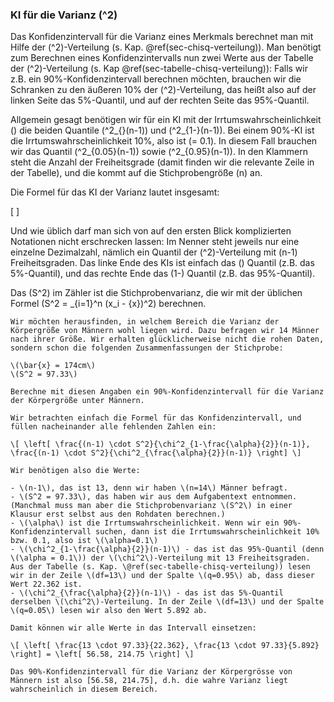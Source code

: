 ### KI für die Varianz \(\sigma^2\)

Das Konfidenzintervall für die Varianz eines Merkmals berechnet man mit Hilfe der \(\chi^2\)-Verteilung (s. Kap. \@ref(sec-chisq-verteilung)). Man benötigt zum Berechnen eines Konfidenzintervalls nun zwei Werte aus der Tabelle der \(\chi^2\)-Verteilung (s. Kap \@ref(sec-tabelle-chisq-verteilung)): Falls wir z.B. ein 90%-Konfidenzintervall berechnen möchten, brauchen wir die Schranken zu den äußeren 10% der \(\chi^2\)-Verteilung, das heißt also auf der linken Seite das 5%-Quantil, und auf der rechten Seite das 95%-Quantil.

Allgemein gesagt benötigen wir für ein KI mit der Irrtumswahrscheinlichkeit \(\alpha\) die beiden Quantile \(\chi^2_{\frac{\alpha}{2}}(n-1)\) und \(\chi^2_{1-\frac{\alpha}{2}}(n-1)\). Bei einem 90%-KI ist die Irrtumswahrscheinlichkeit 10%, also ist \(\alpha = 0.1\). In diesem Fall brauchen wir das Quantil \(\chi^2_{0.05}(n-1)\) sowie \(\chi^2_{0.95}(n-1)\). In den Klammern steht die Anzahl der Freiheitsgrade (damit finden wir die relevante Zeile in der Tabelle), und die kommt auf die Stichprobengröße \(n\) an.

Die Formel für das KI der Varianz lautet insgesamt:

\[ \left[ \frac{(n-1) \cdot S^2}{\chi^2_{\frac{\alpha}{2}}(n-1)}, \frac{(n-1) \cdot S^2}{\chi^2_{1-\frac{\alpha}{2}}(n-1)} \right] \]

Und wie üblich darf man sich von auf den ersten Blick komplizierten Notationen nicht erschrecken lassen: Im Nenner steht jeweils nur eine einzelne Dezimalzahl, nämlich ein Quantil der \(\chi^2\)-Verteilung mit \(n-1\) Freiheitsgraden. Das linke Ende des KIs ist einfach das \(\frac{\alpha}{2}\) Quantil (z.B. das 5%-Quantil), und das rechte Ende das \(1-\frac{\alpha}{2}\) Quantil (z.B. das 95%-Quantil).

Das \(S^2\) im Zähler ist die Stichprobenvarianz, die wir mit der üblichen Formel \(S^2 = \sum_{i=1}^n (x_i - \bar{x})^2\) berechnen.

```exercise

Wir möchten herausfinden, in welchem Bereich die Varianz der Körpergröße von Männern wohl liegen wird. Dazu befragen wir 14 Männer nach ihrer Größe. Wir erhalten glücklicherweise nicht die rohen Daten, sondern schon die folgenden Zusammenfassungen der Stichprobe:

\(\bar{x} = 174cm\)
\(S^2 = 97.33\)

Berechne mit diesen Angaben ein 90%-Konfidenzintervall für die Varianz der Körpergröße unter Männern.

```
```solution

Wir betrachten einfach die Formel für das Konfidenzintervall, und füllen nacheinander alle fehlenden Zahlen ein:

\[ \left[ \frac{(n-1) \cdot S^2}{\chi^2_{1-\frac{\alpha}{2}}(n-1)}, \frac{(n-1) \cdot S^2}{\chi^2_{\frac{\alpha}{2}}(n-1)} \right] \]

Wir benötigen also die Werte:

- \(n-1\), das ist 13, denn wir haben \(n=14\) Männer befragt.
- \(S^2 = 97.33\), das haben wir aus dem Aufgabentext entnommen. (Manchmal muss man aber die Stichprobenvarianz \(S^2\) in einer Klausur erst selbst aus den Rohdaten berechnen.)
- \(\alpha\) ist die Irrtumswahrscheinlichkeit. Wenn wir ein 90%-Konfidenzintervall suchen, dann ist die Irrtumswahrscheinlichkeit 10% bzw. 0.1, also ist \(\alpha=0.1\)
- \(\chi^2_{1-\frac{\alpha}{2}}(n-1)\) - das ist das 95%-Quantil (denn \(\alpha = 0.1\)) der \(\chi^2\)-Verteilung mit 13 Freiheitsgraden. Aus der Tabelle (s. Kap. \@ref(sec-tabelle-chisq-verteilung)) lesen wir in der Zeile \(df=13\) und der Spalte \(q=0.95\) ab, dass dieser Wert 22.362 ist.
- \(\chi^2_{\frac{\alpha}{2}}(n-1)\) - das ist das 5%-Quantil derselben \(\chi^2\)-Verteilung. In der Zeile \(df=13\) und der Spalte \(q=0.05\) lesen wir also den Wert 5.892 ab.

Damit können wir alle Werte in das Intervall einsetzen:

\[ \left[ \frac{13 \cdot 97.33}{22.362}, \frac{13 \cdot 97.33}{5.892} \right] = \left[ 56.58, 214.75 \right] \]

Das 90%-Konfidenzintervall für die Varianz der Körpergrösse von Männern ist also [56.58, 214.75], d.h. die wahre Varianz liegt wahrscheinlich in diesem Bereich.
```